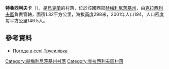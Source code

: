 {{coord|49|51|36|N|26|43|2|E|scale:100000|display=title}}

'''特魯西利夫卡'''（{{lang-uk|Трусилівка}}），是[[烏克蘭|烏克蘭]]的村落，位於該國西部[[赫梅利尼茨基州|赫梅利尼茨基州]]，由[[克拉西利夫區|克拉西利夫區]]負責管轄，面積1.32平方公里，海拔高度298米，2001年人口194，人口密度每平方公里146.5人。

==參考資料==
* [http://weather.in.ua/ua/hmel'nickaja/26591 Погода в селі Трусилівка] {{Wayback|url=http://weather.in.ua/ua/hmel%27nickaja/26591 |date=20111220135539 }}

{{DEFAULTSORT:Трусилівка}}
[[Category:赫梅利尼茨基州村落|Category:赫梅利尼茨基州村落]]
[[Category:克拉西利夫區村落|Category:克拉西利夫區村落]]


{{Khmelnytskyi-geo-stub}}
